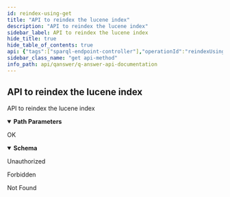 ```yaml
---
id: reindex-using-get
title: "API to reindex the lucene index"
description: "API to reindex the lucene index"
sidebar_label: API to reindex the lucene index
hide_title: true
hide_table_of_contents: true
api: {"tags":["sparql-endpoint-controller"],"operationId":"reindexUsingGET","parameters":[{"name":"dataset","in":"path","description":"dataset","required":true,"schema":{"type":"string"}},{"name":"user","in":"path","description":"user","required":true,"schema":{"type":"string"}}],"responses":{"200":{"description":"OK","content":{"*/*":{"schema":{"type":"object","properties":{"completed":{"type":"boolean"}},"title":"LuceneIndexRequestResult"}}}},"401":{"description":"Unauthorized"},"403":{"description":"Forbidden"},"404":{"description":"Not Found"}},"security":[{"JWT":[]}],"deprecated":false,"description":"API to reindex the lucene index","method":"get","path":"/api/endpoint/{user}/{dataset}/reindex","servers":[{"url":"//qanswer-core1.univ-st-etienne.fr"}],"securitySchemes":{"JWT":{"type":"apiKey","name":"Authorization","in":"header"}},"info":{"description":"APIs provided by QAnswer","version":"1.0","title":"QAnswer: Api Documentation","contact":{"name":"QAnswer","url":"www.the-qa-company.com","email":"info@qanswer.eu"}},"postman":{"name":"API to reindex the lucene index","description":{"type":"text/plain"},"url":{"path":["api","endpoint",":user",":dataset","reindex"],"host":["{{baseUrl}}"],"query":[],"variable":[{"disabled":false,"description":{"content":"(Required) dataset","type":"text/plain"},"type":"any","value":"","key":"dataset"},{"disabled":false,"description":{"content":"(Required) user","type":"text/plain"},"type":"any","value":"","key":"user"}]},"header":[{"key":"Accept","value":"*/*"}],"method":"GET","auth":{"type":"apikey","apikey":[{"type":"any","value":"Authorization","key":"key"},{"type":"any","value":"<API Key>","key":"value"},{"type":"any","value":"header","key":"in"}]}}}
sidebar_class_name: "get api-method"
info_path: api/qanswer/q-answer-api-documentation
---
```



## API to reindex the lucene index



API to reindex the lucene index

<details style={{"marginBottom":"1rem"}} data-collapsed={false} open={true}><summary style={{}}><strong>Path Parameters</strong></summary><div><ul><ParamsItem className={"paramsItem"} param={{"name":"dataset","in":"path","description":"dataset","required":true,"schema":{"type":"string"}}}></ParamsItem><ParamsItem className={"paramsItem"} param={{"name":"user","in":"path","description":"user","required":true,"schema":{"type":"string"}}}></ParamsItem></ul></div></details><div><ApiTabs><TabItem label={"200"} value={"200"}><div>

OK

</div><div><MimeTabs groupId={"mime-type"}><TabItem label={"*/*"} value={"*/*"}><SchemaTabs groupId={"schema-tabs"}><TabItem label={"Schema"} value={"Schema"}><details style={{}} data-collapsed={false} open={true}><summary style={{"textAlign":"left"}}><strong>Schema</strong></summary><div style={{"textAlign":"left","marginLeft":"1rem"}}></div><ul style={{"marginLeft":"1rem"}}><SchemaItem collapsible={false} name={"completed"} required={false} schemaDescription={undefined} schemaName={"boolean"} qualifierMessage={undefined} defaultValue={undefined}></SchemaItem></ul></details></TabItem><TabItem label={"Example (from schema)"} value={"Example (from schema)"}><ResponseSamples responseExample={"{\n  \"completed\": true\n}"} language={"json"}></ResponseSamples></TabItem></SchemaTabs></TabItem></MimeTabs></div></TabItem><TabItem label={"401"} value={"401"}><div>

Unauthorized

</div><div></div></TabItem><TabItem label={"403"} value={"403"}><div>

Forbidden

</div><div></div></TabItem><TabItem label={"404"} value={"404"}><div>

Not Found

</div><div></div></TabItem></ApiTabs></div>
      